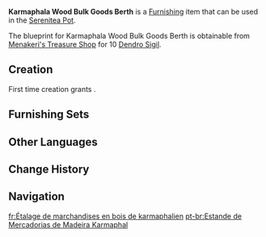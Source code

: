 {{Furnishing Infobox
|id             = 370324
|image          = Item Karmaphala Wood Bulk Goods Berth.png
|category       = Building
|subcategory    = Mercantile
|quality        = 3
|adeptal_energy = 60
|load           = 70
|reduced_load   = 52
|description    = A large merchant stall that is the first choice of the businesspeople in [[Port Ormos]]. When needed, merchants can use these stalls to sell up to 11 types of products while ensuring that they have enough of each type such that they will not have to restock every working day, thus reducing the busywork required to operate.
|mention        = 
|blueprint      = [[Menakeri's Treasure Shop]]
|source1        = 
}}
'''Karmaphala Wood Bulk Goods Berth''' is a [[Furnishing]] item that can be used in the [[Serenitea Pot]].

The blueprint for Karmaphala Wood Bulk Goods Berth is obtainable from [[Menakeri's Treasure Shop]] for 10 [[Dendro Sigil]].

==Creation==
First time creation grants {{Item|Trust|24|x=60}}.
{{Recipe
|type = Creation
|time = 14h
|Karmaphala Wood = 12
|sort = Karmaphala Wood
}}

==Furnishing Sets==
{{Craft Usage|type=Furnishing Set}}

==Other Languages==
{{Other Languages
|en       = Karmaphala Wood Bulk Goods Berth
|zhs      = 业果木散货铺位
|zhs_rm   = Yèguǒ-mù Sǎnhuò Pùwèi
|zht      = 業果木散貨鋪位
|zht_rm   = Yèguǒ-mù Sǎnhuò Pùwèi
|zh_tl    = 
|ja       = 業果の雑貨売り場
|ja_rm    = Gouka no Zakka Uriba
|ja_tl    = [[Karmaphala Wood|Karmaphala]] General Goods Selling Area
|ko       = 카르마팔라 나무 상품 가판대
|ko_tl    = Karmaphala Tree Goods Stand
|es       = Estante expositor de madera kármica
|es_tl    = Karmic Wood Display Shelf
|fr       = Étalage de marchandises en bois de karmaphalien
|fr_tl    = Karmaphala Wood Goods Display
|ru       = Полка из кармафалы для сыпучих товаров
|ru_tl    = Karmaphala Shelf for Bulk Gooda
|th       = แผงขายสินค้าเทกองจากไม้ Karmaphala
|th_rm    = 
|th_tl    = 
|vi       = Quầy Hàng Bán Lẻ Gỗ Karmaphala
|vi_tl    = 
|de       = Verkaufsstand aus Karmaphala-Holz
|de_tl    = Karmaphala Wood Stall
|id       = Kios Pedagang Kayu Karmaphala
|id_tl    = Karmaphala Wood Merchant Kiosk
|pt       = Estande de Mercadorias de Madeira Karmaphal
|pt_tl    = 
|tr       = Karmaphala Kütüğü Dökme Yük Rıhtımı
|tr_tl    = 
|it       = Bancarella per merci sfuse in legno di Karmaphala
|it_tl    = 
}}

==Change History==
{{Change History|3.6}}

==Navigation==
{{Furnishing Navbox|exterior}}

[[fr:Étalage de marchandises en bois de karmaphalien]]
[[pt-br:Estande de Mercadorias de Madeira Karmaphal]]